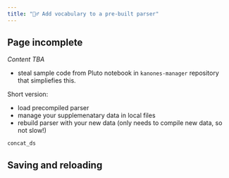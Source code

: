 ```yaml
---
title: "🤷‍♂️ Add vocabulary to a pre-built parser"
---
```


::: {.callout-warning}
## Page incomplete

*Content TBA*
:::


- steal sample code from Pluto notebook in `kanones-manager` repository that simpliefies this.

Short version:

- load precompiled parser
- manage your supplemenatary data in local files
- rebuild parser with your new data (only needs to compile new data, so not slow!)


`concat_ds`


## Saving and reloading 